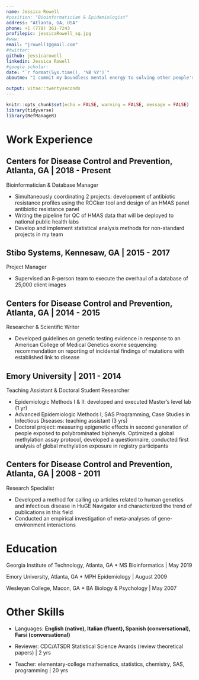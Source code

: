 ```yaml
---
name: Jessica Rowell
#position: "Bioinformatician & Epidemiologist"
address: "Atlanta, GA, USA"
phone: +1 (770) 361-7243
profilepic: jessicaRowell_sq.jpg
#www:
email: "jrowell1@gmail.com"
#twitter: 
github: jessicarowell
linkedin: Jessica Rowell
#google scholar:
date: "`r format(Sys.time(), '%B %Y')`"
aboutme: "I commit my boundless mental energy to solving other people's problems. I use computers for what they do best, and bring to the table everything else. Skills include: R (>6 yrs), Python (>2 yrs), SQL (>2 yrs), Perl (>4 yrs), SAS (>10 yrs, plus teaching), plus the suite of commonly-used bioinformatics tools. "

output: vitae::twentyseconds
---
```


```r
knitr::opts_chunk$set(echo = FALSE, warning = FALSE, message = FALSE)
library(tidyverse)
library(RefManageR)
```

# Work Experience

## Centers for Disease Control and Prevention, Atlanta, GA | 2018 - Present

Bioinformatician & Database Manager

* Simultaneously coordinating 2 projects: development of antibiotic resistance profiles using the ROCker tool and design of an HMAS panel antibiotic resistance panel 
* Writing the pipeline for QC of HMAS data that will be deployed to national public health labs
* Develop and implement statistical analysis methods for non-standard projects in my team

## Stibo Systems, Kennesaw, GA | 2015 - 2017

Project Manager

* Supervised an 8-person team to execute the overhaul of a database of 25,000 client images

## Centers for Disease Control and Prevention, Atlanta, GA | 2014 - 2015

Researcher & Scientific Writer 

* Developed guidelines on genetic testing evidence in response to an American College of Medical Genetics exome sequencing recommendation on reporting of incidental findings of mutations with established link to disease

## Emory University | 2011 - 2014

Teaching Assistant & Doctoral Student Researcher

* Epidemiologic Methods I & II: developed and executed Master's level lab (1 yr)
* Advanced Epidemiologic Methods I, SAS Programming, Case Studies in Infectious Diseases: teaching assistant (3 yrs)
* Doctoral project: measuring epigenetic effects in second generation of  people exposed to polybrominated biphenyls. Optimized a global methylation assay protocol, developed a questionnaire, conducted first analysis of global methylation exposure in registry participants

## Centers for Disease Control and Prevention, Atlanta, GA | 2008 - 2011

Research Specialist

* Developed a method for calling up articles related to human genetics and infectious disease in HuGE Navigator and characterized the trend of publications in this field
* Conducted an empirical investigation of meta-analyses of gene-environment interactions

# Education

Georgia Institute of Technology, Atlanta, GA
* MS Bioinformatics | May 2019

Emory University, Atlanta, GA 
* MPH Epidemiology | August 2009

Wesleyan College, Macon, GA
* BA Biology & Psychology | May 2007

# Other Skills
* Languages: **English (native), Italian (fluent), Spanish (conversational), Farsi (conversational)**

* Reviewer: CDC/ATSDR Statistical Science Awards (review theoretical papers) | 2 yrs

* Teacher: elementary-college mathematics, statistics, chemistry, SAS, programming | 20 yrs